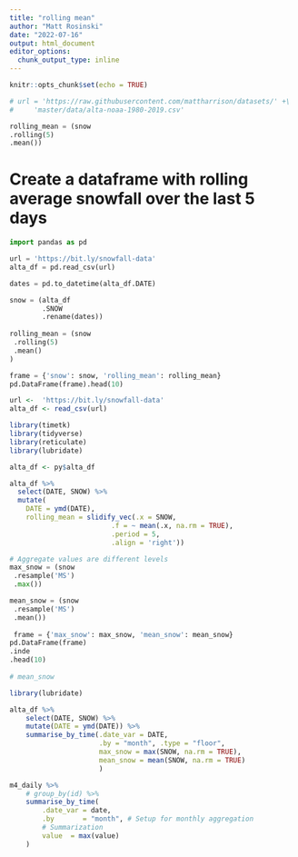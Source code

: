 ```yaml
---
title: "rolling mean"
author: "Matt Rosinski"
date: "2022-07-16"
output: html_document
editor_options: 
  chunk_output_type: inline
---
```


```r
knitr::opts_chunk$set(echo = TRUE)
```

```python
# url = 'https://raw.githubusercontent.com/mattharrison/datasets/' +\
#     'master/data/alta-noaa-1980-2019.csv'
```


```python

rolling_mean = (snow
.rolling(5)
.mean())

```


# Create a dataframe with rolling average snowfall over the last 5 days
```python
import pandas as pd

url = 'https://bit.ly/snowfall-data'
alta_df = pd.read_csv(url)

dates = pd.to_datetime(alta_df.DATE)

snow = (alta_df
        .SNOW
        .rename(dates))
        
rolling_mean = (snow
 .rolling(5)
 .mean()
)

frame = {'snow': snow, 'rolling_mean': rolling_mean}
pd.DataFrame(frame).head(10)
```
```r
url <-  'https://bit.ly/snowfall-data'
alta_df <- read_csv(url)
```

```r
library(timetk)
library(tidyverse)
library(reticulate)
library(lubridate)

alta_df <- py$alta_df

alta_df %>%
  select(DATE, SNOW) %>%
  mutate(
    DATE = ymd(DATE),
    rolling_mean = slidify_vec(.x = SNOW, 
                         .f = ~ mean(.x, na.rm = TRUE), 
                         .period = 5, 
                         .align = 'right'))

```

```python
# Aggregate values are different levels
max_snow = (snow
 .resample('MS')
 .max())

mean_snow = (snow
 .resample('MS')
 .mean())
 
 frame = {'max_snow': max_snow, 'mean_snow': mean_snow}
pd.DataFrame(frame)
.inde
.head(10)
 
# mean_snow
```


```r
library(lubridate)

alta_df %>%
    select(DATE, SNOW) %>%
    mutate(DATE = ymd(DATE)) %>%
    summarise_by_time(.date_var = DATE,
                      .by = "month", .type = "floor",
                      max_snow = max(SNOW, na.rm = TRUE),
                      mean_snow = mean(SNOW, na.rm = TRUE)
                      )
```

```r
m4_daily %>%
    # group_by(id) %>%
    summarise_by_time(
        .date_var = date,
        .by       = "month", # Setup for monthly aggregation
        # Summarization
        value  = max(value)
    )
```

